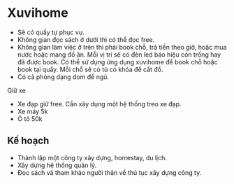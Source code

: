 # Xuvihome

- Sẽ có quầy tự phục vụ.
- Không gian đọc sách ở dưới thì có thể đọc free.
- Không gian làm việc ở trên thì phải book chỗ, trả tiền theo giờ, hoặc mua nước hoặc mang đồ ăn. Mỗi vị trí sẽ có đèn led báo hiệu còn trống hay đã được book. Có thể sử dụng ứng dụng xuvihome để book chỗ hoặc book tại quầy. Mỗi chỗ sẽ có tủ có khóa để cất đồ.
- Có cả phòng dạng dom để ngủ.

Giữ xe

- Xe đạp giữ free. Cần xây dụng một hệ thống treo xe đạp.
- Xe máy 5k
- Ô tô 50k

## Kế hoạch

- Thành lập một công ty xây dựng, homestay, du lịch.
- Xây dựng hệ thống quản lý.
- Đọc sách và tham khảo người thân về thủ tục xây dựng công ty.

